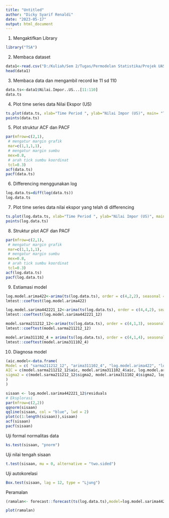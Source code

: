 ---
title: "Untitled"
author: "Dicky Syarif Renaldi"
date: "2023-05-17"
output: html_document
---
1. Mengaktifkan Library
```{r}
library("TSA")
```

2. Membaca dataset
```{r}
data1<-read.csv("D:/Kuliah/Sem 2/Tugas/Permodelan Statistika/Projek UAS/data_ekspor.csv",header=TRUE)
head(data1)
```

3. Membaca data dan mengambil record ke 11 sd 110
```{r}
data.ts<-data1$Nilai.Impor..US...[11:110]
data.ts
```

4. Plot time series data Nilai Ekspor (US)
```{r}
ts.plot(data.ts, xlab="Time Period ", ylab="Nilai Impor (US)", main= "Time Series Plot Data Nilai Impor (US)")
points(data.ts)
```

5. Plot struktur ACF dan PACF
```{r}
par(mfrow=c(2,1),
 # mengatur margin grafik
 mar=c(1,1,1,1),
 # mengatur margin sumbu
 mex=0.8,
 # arah tick sumbu koordinat
 tcl=0.3)
acf(data.ts)
pacf(data.ts)
```

6. Differencing menggunakan log
```{r}
log.data.ts=diff(log(data.ts))
log.data.ts
```

7. Plot time series data nilai ekspor yang telah di differencing
```{r}
ts.plot(log.data.ts, xlab="Time Period ", ylab="Nilai Impor (US)", main= "Time Series Plot Data Differencing Nilai Impor (US)")
points(log.data.ts)
```

8. Struktur plot ACF dan PACF
```{r}
par(mfrow=c(2,1),
 # mengatur margin grafik
 mar=c(1,1,1,1),
 # mengatur margin sumbu
 mex=0.8,
 # arah tick sumbu koordinat
 tcl=0.3)
acf(log.data.ts)
pacf(log.data.ts)
```

9. Estiamasi model
```{r}

log.model.arima422<-arima(ts(log.data.ts), order = c(4,2,2), seasonal = list(order=c(2,3,1),period = 12), method = "ML")
lmtest::coeftest(log.model.arima422)

log.model.sarima442221_12<-arima(ts(log.data.ts), order = c(4,4,2), seasonal = list(order=c(2,2,1),period = 12), method = "ML")
lmtest::coeftest(log.model.sarima442221_12)

model.sarma211212_12<-arima(ts(log.data.ts), order = c(4,1,3), seasonal=list(order=c(2,1,3),period=12),method = "ML")
lmtest::coeftest(model.sarma211212_12)

model.arima311102_4 = arima(ts(log.data.ts), order = c(4,1,4), seasonal = list(order = c(1,1,1), period = 12) , method = "ML") 
lmtest::coeftest(model.arima311102_4)

```

10. Diagnosa model
```{r}
(aic.model<-data.frame(
Model = c( "sarma211212_12", "arima311102_4", "log.model.arima422", "log.model.sarima442221_12"),
AIC = c(model.sarma211212_12$aic, model.arima311102_4$aic, log.model.arima422$aic, log.model.sarima442221_12$aic),
sigma2 = c(model.sarma211212_12$sigma2, model.arima311102_4$sigma2, log.model.arima422$sigma2, log.model.sarima442221_12$sigma2)
)
)
```

```{r}
sisaan <- log.model.sarima442221_12$residuals
# Eksplorasi
par(mfrow=c(2,2))
qqnorm(sisaan)
qqline(sisaan, col = "blue", lwd = 2)
plot(c(1:length(sisaan)),sisaan)
acf(sisaan)
pacf(sisaan)
```

Uji formal normalitas data
```{r}
ks.test(sisaan, "pnorm")
```

Uji nilai tengah sisaan
```{r}
t.test(sisaan, mu = 0, alternative = "two.sided")
```

Uji autokorelasi
```{r}
Box.test(sisaan, lag = 12, type = "Ljung")
```


Peramalan
```{r}
(ramalan<- forecast::forecast(ts(log.data.ts),model=log.model.sarima442221_12, h=10))
```

```{r}
plot(ramalan)
```

